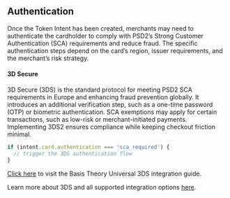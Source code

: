 
## Authentication

Once the Token Intent has been created, merchants may need to authenticate the cardholder to comply with PSD2’s Strong Customer Authentication (SCA) requirements and reduce fraud. The specific authentication steps depend on the card’s region, issuer requirements, and the merchant’s risk strategy.

#### 3D Secure

3D Secure (3DS) is the standard protocol for meeting PSD2 SCA requirements in Europe and enhancing fraud prevention globally. It introduces an additional verification step, such as a one-time password (OTP) or biometric authentication. SCA exemptions may apply for certain transactions, such as low-risk or merchant-initiated payments. Implementing 3DS2 ensures compliance while keeping checkout friction minimal.

```javascript
if (intent.card.authentication === 'sca_required') {
  // trigger the 3DS authentication flow
}
```

[Click here](/docs/guides/process/authenticate-with-3ds) to visit the Basis Theory Universal 3DS integration guide.

<Alert>Learn more about 3DS and all supported integration options <a href="/docs/features/3d-secure">here</a>.</Alert>
